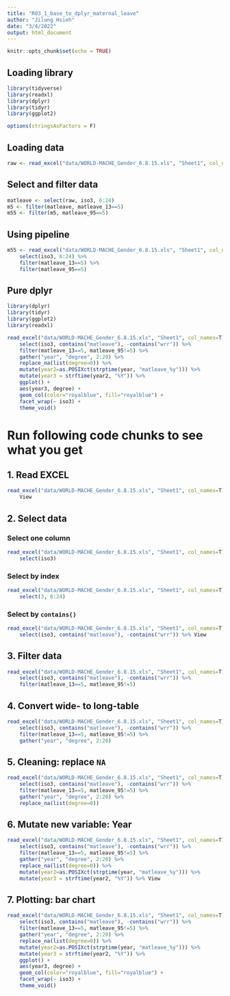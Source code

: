 ```yaml
---
title: "R03_1_base_to_dplyr_maternal_leave"
author: "Jilung Hsieh"
date: "3/4/2022"
output: html_document
---
```


```r
knitr::opts_chunk$set(echo = TRUE)
```

## Loading library

```r
library(tidyverse)
library(readxl)
library(dplyr)
library(tidyr)
library(ggplot2)

options(stringsAsFactors = F)
```

## Loading data

```r

raw <- read_excel("data/WORLD-MACHE_Gender_6.8.15.xls", "Sheet1", col_names=T)
```

## Select and filter data

```r
matleave <- select(raw, iso3, 6:24)
m5 <- filter(matleave, matleave_13==5)
m55 <- filter(m5, matleave_95==5)
```

## Using pipeline

```r
m55 <- read_excel("data/WORLD-MACHE_Gender_6.8.15.xls", "Sheet1", col_names=T) %>%
    select(iso3, 6:24) %>%
    filter(matleave_13==5) %>%
    filter(matleave_95==5)
```

## Pure dplyr

```r
library(dplyr)
library(tidyr)
library(ggplot2)
library(readxl)

read_excel("data/WORLD-MACHE_Gender_6.8.15.xls", "Sheet1", col_names=T) %>%
	select(iso3, contains("matleave"), -contains("wrr")) %>%
	filter(matleave_13==5, matleave_95!=5) %>%
	gather("year", "degree", 2:20) %>%
	replace_na(list(degree=0)) %>%
	mutate(year2=as.POSIXct(strptime(year, "matleave_%y"))) %>%
	mutate(year3 = strftime(year2, "%Y")) %>%
	ggplot() +
	aes(year3, degree) +
    geom_col(color="royalblue", fill="royalblue") + 
	facet_wrap(~ iso3) + 
    theme_void()
```

# Run following code chunks to see what you get

## 1. Read EXCEL

```r
read_excel("data/WORLD-MACHE_Gender_6.8.15.xls", "Sheet1", col_names=T) %>%
    View
```

## 2. Select data

### Select one column

```r
read_excel("data/WORLD-MACHE_Gender_6.8.15.xls", "Sheet1", col_names=T) %>%
	select(iso3)
```

### Select by index

```r
read_excel("data/WORLD-MACHE_Gender_6.8.15.xls", "Sheet1", col_names=T) %>% 
	select(3, 6:24)
```

### Select by `contains()`

```r
read_excel("data/WORLD-MACHE_Gender_6.8.15.xls", "Sheet1", col_names=T) %>%
	select(iso3, contains("matleave"), -contains("wrr")) %>% View
```

## 3. Filter data

```r
read_excel("data/WORLD-MACHE_Gender_6.8.15.xls", "Sheet1", col_names=T) %>%
	select(iso3, contains("matleave"), -contains("wrr")) %>%
	filter(matleave_13==5, matleave_95!=5)
```

## 4. Convert wide- to long-table

```r
read_excel("data/WORLD-MACHE_Gender_6.8.15.xls", "Sheet1", col_names=T) %>%
	select(iso3, contains("matleave"), -contains("wrr")) %>%
	filter(matleave_13==5, matleave_95!=5) %>%
	gather("year", "degree", 2:20)

```

## 5. Cleaning: replace `NA`

```r
read_excel("data/WORLD-MACHE_Gender_6.8.15.xls", "Sheet1", col_names=T) %>%
	select(iso3, contains("matleave"), -contains("wrr")) %>%
	filter(matleave_13==5, matleave_95!=5) %>%
	gather("year", "degree", 2:20) %>%
	replace_na(list(degree=0))
```

## 6. Mutate new variable: Year

```r
read_excel("data/WORLD-MACHE_Gender_6.8.15.xls", "Sheet1", col_names=T) %>%
	select(iso3, contains("matleave"), -contains("wrr")) %>%
	filter(matleave_13==5, matleave_95!=5) %>%
	gather("year", "degree", 2:20) %>%
	replace_na(list(degree=0)) %>%
	mutate(year2=as.POSIXct(strptime(year, "matleave_%y"))) %>%
	mutate(year3 = strftime(year2, "%Y")) %>% View
```

## 7. Plotting: bar chart

```r
read_excel("data/WORLD-MACHE_Gender_6.8.15.xls", "Sheet1", col_names=T) %>%
	select(iso3, contains("matleave"), -contains("wrr")) %>%
	filter(matleave_13==5, matleave_95!=5) %>%
	gather("year", "degree", 2:20) %>%
	replace_na(list(degree=0)) %>%
	mutate(year2=as.POSIXct(strptime(year, "matleave_%y"))) %>%
	mutate(year3 = strftime(year2, "%Y")) %>%
	ggplot() +
	aes(year3, degree) +
    geom_col(color="royalblue", fill="royalblue") + 
	facet_wrap(~ iso3) + 
    theme_void()
```
